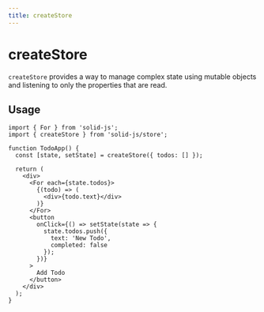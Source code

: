 ```yaml
---
title: createStore
---
```


# createStore

`createStore` provides a way to manage complex state using mutable objects and listening to only the properties that are read.

## Usage

```tsx
import { For } from 'solid-js';
import { createStore } from 'solid-js/store';

function TodoApp() {
  const [state, setState] = createStore({ todos: [] });
  
  return (
    <div>
      <For each={state.todos}>
        {(todo) => (
          <div>{todo.text}</div>
        )}
      </For>
      <button
        onClick={() => setState(state => {
          state.todos.push({
            text: 'New Todo',
            completed: false
          });
        })}
      >
        Add Todo
      </button>
    </div>
  );
}
```

